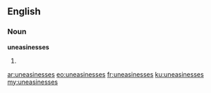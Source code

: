 ==English==

===Noun===
'''uneasinesses'''

# {{plural of|[[uneasiness]]}}

[[ar:uneasinesses]]
[[eo:uneasinesses]]
[[fr:uneasinesses]]
[[ku:uneasinesses]]
[[my:uneasinesses]]